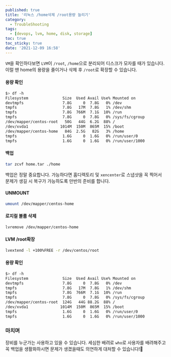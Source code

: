 ```yaml
---
published: true
title: '리눅스 /home삭제 /root용량 늘리기'
category:
  - TroubleShooting
tags:
  - [devops, lvm, home, disk, storage]
toc: true
toc_sticky: true
date: '2021-12-09 16:58'
---
```


`VM`을 확인하다보면 `LVM`이 `/root`, `/home`으로 분리되어 디스크가 모자를 때가 있습니다. 이럴 땐 home의 용량을 줄이거나 삭제 후 `/root`로 확장할 수 있습니다.

#### 용량 확인

```bash
$> df -h
Filesystem               Size  Used Avail Use% Mounted on
devtmpfs                 7.8G     0  7.8G   0% /dev
tmpfs                    7.8G   17M  7.8G   1% /dev/shm
tmpfs                    7.8G  766M  7.1G  10% /run
tmpfs                    7.8G     0  7.8G   0% /sys/fs/cgroup
/dev/mapper/centos-root   50G   44G  6.2G  88% /
/dev/xvda1              1014M  150M  865M  15% /boot
/dev/mapper/centos-home   84G  2.5G   82G   3% /home
tmpfs                    1.6G     0  1.6G   0% /run/user/0
tmpfs                    1.6G     0  1.6G   0% /run/user/1000
```

#### 백업

```bash
tar zcvf home.tar ./home
```

백업은 정말 중요합니다. 가능하다면 홈디렉토리 및 `xencenter`로 스냅샷을 꼭 찍어서 문제가 생길 시 복구가 가능하도록 만반의 준비를 합니다.

#### UNMOUNT

```bash
umount /dev/mapper/centos-home
```

#### 로지컬 볼륨 삭제

```bash
lvremove /dev/mapper/centos-home
```

#### LVM /root확장

```bash
lvextend -l +100%FREE -r /dev/centos/root
```

#### 용량 확인

```bash
$> df -h
Filesystem               Size  Used Avail Use% Mounted on
devtmpfs                 7.8G     0  7.8G   0% /dev
tmpfs                    7.8G   17M  7.8G   1% /dev/shm
tmpfs                    7.8G  766M  7.1G  10% /run
tmpfs                    7.8G     0  7.8G   0% /sys/fs/cgroup
/dev/mapper/centos-root  124G   44G 88.2G  88% /
/dev/xvda1              1014M  150M  865M  15% /boot
tmpfs                    1.6G     0  1.6G   0% /run/user/0
tmpfs                    1.6G     0  1.6G   0% /run/user/1000
```

### 마치며

장비를 누군가는 사용하고 있을 수 있습니다. 세심한 배려로 `who`로 사용자를 배려해주고 꼭 백업을 생활화하시면 문제가 생겼을때도 의연하게 대처할 수 있습니다!👏
